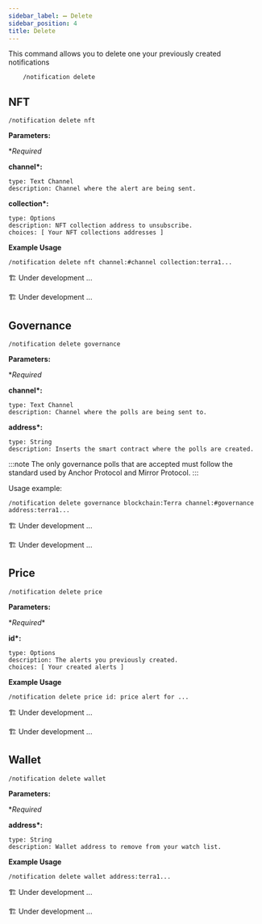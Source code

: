```yaml
---
sidebar_label: ➖ Delete
sidebar_position: 4
title: Delete
---
```


<!-- Imports -->


<!-- Documentation -->

This command allows you to delete one your previously created notifications

```
    /notification delete
```

## NFT

<Tabs groupId="platforms">
<TabItem value="discord" label="Discord" default>

```
/notification delete nft
```

<p>
  <strong>Parameters:</strong>
</p>

\*_Required_

**channel\*:**

    type: Text Channel
    description: Channel where the alert are being sent.

**collection\*:**

    type: Options
    description: NFT collection address to unsubscribe.
    choices: [ Your NFT collections addresses ]

**Example Usage**

```
/notification delete nft channel:#channel collection:terra1...
```

</TabItem>

<TabItem value="telegram" label="Telegram">

🏗️ Under development ...

</TabItem>

<TabItem value="twitter" label="Twitter">
🏗️ Under development ...
</TabItem>
</Tabs>

## Governance

<Tabs groupId="platforms">
<TabItem value="discord" label="Discord" default>

```
/notification delete governance
```

<p>
  <strong>Parameters:</strong>
</p>

\*_Required_

**channel\*:**

    type: Text Channel
    description: Channel where the polls are being sent to.

**address\*:**

    type: String
    description: Inserts the smart contract where the polls are created.

:::note
The only governance polls that are accepted must follow the standard used by Anchor Protocol and Mirror Protocol.
:::

Usage example:

```
/notification delete governance blockchain:Terra channel:#governance address:terra1...
```

</TabItem>

<TabItem value="telegram" label="Telegram">

🏗️ Under development ...

</TabItem>

<TabItem value="twitter" label="Twitter">
  🏗️ Under development ...
</TabItem>
</Tabs>

## Price

<Tabs groupId="platforms">
<TabItem value="discord" label="Discord" default>

```
/notification delete price
```

<p>
  <strong>Parameters:</strong>
</p>

\*_Required_\*

**id\*:**

    type: Options
    description: The alerts you previously created.
    choices: [ Your created alerts ]

**Example Usage**

```
/notification delete price id: price alert for ...
```

</TabItem>
<TabItem value="telegram" label="Telegram">

🏗️ Under development ...

</TabItem>
<TabItem value="twitter" label="Twitter">
    🏗️ Under development ...
</TabItem>
</Tabs>

## Wallet

<Tabs groupId="platforms">
<TabItem value="discord" label="Discord" default>

```
/notification delete wallet
```

<p>
  <strong>Parameters:</strong>
</p>

\*_Required_

**address\*:**

    type: String
    description: Wallet address to remove from your watch list.

**Example Usage**

```
/notification delete wallet address:terra1...
```

</TabItem>

<TabItem value="telegram" label="Telegram">

🏗️ Under development ...

</TabItem>

<TabItem value="Twitter" label="Twitter">
  🏗️ Under development ...
</TabItem>
</Tabs>
